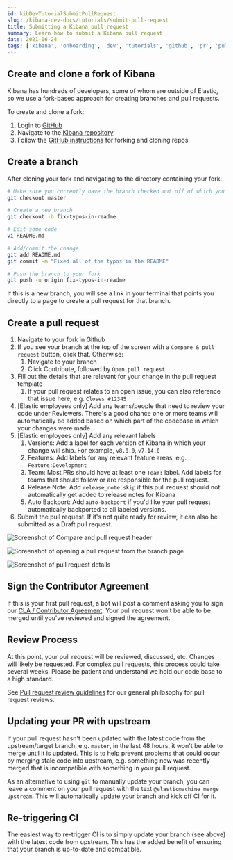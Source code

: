 ---
id: kibDevTutorialSubmitPullRequest
slug: /kibana-dev-docs/tutorials/submit-pull-request
title: Submitting a Kibana pull request
summary: Learn how to submit a Kibana pull request
date: 2021-06-24
tags: ['kibana', 'onboarding', 'dev', 'tutorials', 'github', 'pr', 'pull request', 'ci']
---

## Create and clone a fork of Kibana

Kibana has hundreds of developers, some of whom are outside of Elastic, so we use a fork-based approach for creating branches and pull requests.

To create and clone a fork:

1. Login to [GitHub](https://github.com)
2. Navigate to the [Kibana repository](https://github.com/elastic/kibana)
3. Follow the [GitHub instructions](https://docs.github.com/en/get-started/quickstart/fork-a-repo) for forking and cloning repos

## Create a branch

After cloning your fork and navigating to the directory containing your fork:

```bash
# Make sure you currently have the branch checked out off of which you'd like to work
git checkout master

# Create a new branch
git checkout -b fix-typos-in-readme

# Edit some code
vi README.md

# Add/commit the change
git add README.md
git commit -m "Fixed all of the typos in the README"

# Push the branch to your fork
git push -u origin fix-typos-in-readme
```

If this is a new branch, you will see a link in your terminal that points you directly to a page to create a pull request for that branch.

## Create a pull request

1. Navigate to your fork in Github
2. If you see your branch at the top of the screen with a `Compare & pull request` button, click that. Otherwise:
   1. Navigate to your branch
   2. Click Contribute, followed by `Open pull request`
3. Fill out the details that are relevant for your change in the pull request template
   1. If your pull request relates to an open issue, you can also reference that issue here, e.g. `Closes #12345`
4. [Elastic employees only] Add any teams/people that need to review your code under Reviewers. There's a good chance one or more teams will automatically be added based on which part of the codebase in which your changes were made.
5. [Elastic employees only] Add any relevant labels
   1. Versions: Add a label for each version of Kibana in which your change will ship. For example, `v8.0.0`, `v7.14.0`
   2. Features: Add labels for any relevant feature areas, e.g. `Feature:Development`
   3. Team: Most PRs should have at least one `Team:` label. Add labels for teams that should follow or are responsible for the pull request.
   4. Release Note: Add `release_note:skip` if this pull request should not automatically get added to release notes for Kibana
   5. Auto Backport: Add `auto-backport` if you'd like your pull request automatically backported to all labeled versions.
6. Submit the pull request. If it's not quite ready for review, it can also be submitted as a Draft pull request.

![Screenshot of Compare and pull request header](../assets/pr_header.png)

![Screenshot of opening a pull request from the branch page](../assets/pr_open.png)

![Screenshot of pull request details](../assets/pr_details.png)

## Sign the Contributor Agreement

If this is your first pull request, a bot will post a comment asking you to sign our [CLA / Contributor Agreement](https://www.elastic.co/contributor-agreement). Your pull request won't be able to be merged until you've reviewed and signed the agreement.

## Review Process

At this point, your pull request will be reviewed, discussed, etc. Changes will likely be requested. For complex pull requests, this process could take several weeks. Please be patient and understand we hold our code base to a high standard.

See [Pull request review guidelines](https://www.elastic.co/guide/en/kibana/master/pr-review.html) for our general philosophy for pull request reviews.

## Updating your PR with upstream

If your pull request hasn't been updated with the latest code from the upstream/target branch, e.g. `master`, in the last 48 hours, it won't be able to merge until it is updated. This is to help prevent problems that could occur by merging stale code into upstream, e.g. something new was recently merged that is incompatible with something in your pull request.

As an alternative to using `git` to manually update your branch, you can leave a comment on your pull request with the text `@elasticmachine merge upstream`. This will automatically update your branch and kick off CI for it.

## Re-triggering CI

The easiest way to re-trigger CI is to simply update your branch (see above) with the latest code from upstream. This has the added benefit of ensuring that your branch is up-to-date and compatible.
